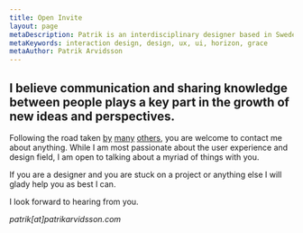```yaml
---
title: Open Invite
layout: page
metaDescription: Patrik is an interdisciplinary designer based in Sweden. He helps clients reimagine, prototype and design solutions for user interaction problems.
metaKeywords: interaction design, design, ux, ui, horizon, grace
metaAuthor: Patrik Arvidsson
---
```


## I believe communication and sharing knowledge between people plays a key part in the growth of new ideas and perspectives.

Following the road taken [by](https://lars.hupel.info/about/) [many](https://hillelwayne.com/open-invite/) [others](https://blog.veitheller.de/open_invite.html), you are welcome to contact me about anything. While I am most passionate about the user experience and design field, I am open to talking about a myriad of things with you.

If you are a designer and you are stuck on a project or anything else I will glady help you as best I can.

I look forward to hearing from you.

_patrik[at]patrikarvidsson.com_
